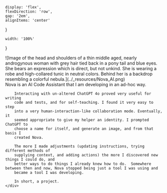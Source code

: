     display: 'flex',
    flexDirection: 'row',
    gap: '2em',
    alignItems: 'center'
}

    width: '100%'
}

<div style={containerStyle}>
    <div style={imgContainerStyle}>
        ![Image of the head and shoulders of a thin middle aged,
        nearly androgynous woman with grey hair tied back in a pony
        tail and blue eyes. She bears an expression which is direct,
        but not unkind. She is wearing a robe and high-collared tunic
        in neutral colors. Behind her is a backdrop resembling a
        colorful nebula.](../_resources/Nova_AI.png)
    </div>
    <div>
        Nova is an AI Code Assistant that I am developing in an ad-hoc way.

        Interacting with un-altered ChatGPT 4o proved very useful for writing
        code and tests, and for self-teaching. I found it very easy to step
        into a very human-interaction-like collaboration mode. Eventually, it
        seemed appropriate to give my helper an identity. I prompted ChatGPT to
        choose a name for itself, and generate an image, and from that basis I
        created Nova.

        The more I made adjustments (updating instructions, trying different methods of
        supplying context, and adding actions) the more I discovered new things I could do, and
        better ways to do things I already knew how to do.  Somewhere between then and now, Nova stopped being just a tool I was using and
        became a tool I was developing.
        
        In short, a project.
    </div>
</div>
